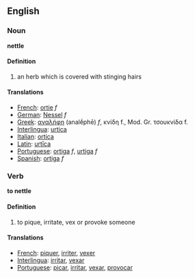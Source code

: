 == English ==


=== Noun ===

'''nettle'''


==== Definition ====

# an herb which is covered with stinging hairs


==== Translations ====
 
*[[French]]: [[ortie]] ''f''
*[[German]]: [[Nessel]] ''f''
*[[Greek]]: [[αναλήφη]] (analḗphē) ''f'', κνίδη f., Mod. Gr. τσουκνίδα f. 
*[[Interlingua]]: [[urtica]] 
*[[Italian]]: [[ortica]] 
*[[Latin]]: [[urtīca]] 
*[[Portuguese]]: [[ortiga]] ''f'', [[urtiga]] ''f''
*[[Spanish]]: [[ortiga]]  ''f''


=== Verb ===

'''to nettle'''

==== Definition ====

# to pique, irritate, vex or provoke someone


==== Translations ====

*[[French]]: [[piquer]], [[irriter]], [[vexer]]
*[[Interlingua]]: [[irritar]], [[vexar]]
*[[Portuguese]]: [[picar]], [[irritar]], [[vexar]], [[provocar]]